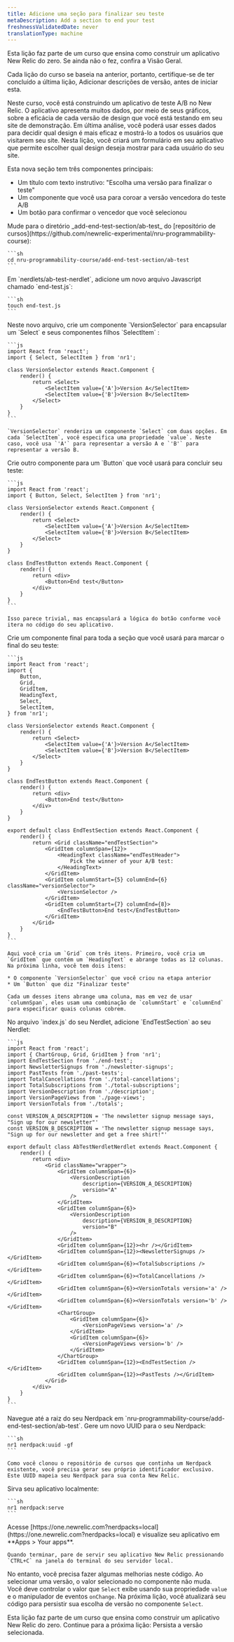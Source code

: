 ```yaml
---
title: Adicione uma seção para finalizar seu teste
metaDescription: Add a section to end your test
freshnessValidatedDate: never
translationType: machine
---
```


<Callout variant="tip">
  Esta lição faz parte de um curso que ensina como construir um aplicativo New Relic do zero. Se ainda não o fez, confira a Visão Geral.

  Cada lição do curso se baseia na anterior, portanto, certifique-se de ter concluído a última lição, Adicionar descrições de versão, antes de iniciar esta.
</Callout>

Neste curso, você está construindo um aplicativo de teste A/B no New Relic. O aplicativo apresenta muitos dados, por meio de seus gráficos, sobre a eficácia de cada versão de design que você está testando em seu site de demonstração. Em última análise, você poderá usar esses dados para decidir qual design é mais eficaz e mostrá-lo a todos os usuários que visitarem seu site. Nesta lição, você criará um formulário em seu aplicativo que permite escolher qual design deseja mostrar para cada usuário do seu site.

Esta nova seção tem três componentes principais:

* Um título com texto instrutivo: "Escolha uma versão para finalizar o teste"
* Um componente que você usa para coroar a versão vencedora do teste A/B
* Um botão para confirmar o vencedor que você selecionou

<Steps>
  <Step>
    Mude para o diretório _add-end-test-section/ab-test_ do [repositório de cursos](https://github.com/newrelic-experimental/nru-programmability-course):

    ```sh
    cd nru-programmability-course/add-end-test-section/ab-test
    ```
  </Step>

  <Step>
    Em `nerdlets/ab-test-nerdlet`, adicione um novo arquivo Javascript chamado `end-test.js`:

    ```sh
    touch end-test.js
    ```
  </Step>

  <Step>
    Neste novo arquivo, crie um componente `VersionSelector` para encapsular um `Select` e seus componentes filhos `SelectItem` :

    ```js
    import React from 'react';
    import { Select, SelectItem } from 'nr1';

    class VersionSelector extends React.Component {
        render() {
            return <Select>
                <SelectItem value={'A'}>Version A</SelectItem>
                <SelectItem value={'B'}>Version B</SelectItem>
            </Select>
        }
    }
    ```

    `VersionSelector` renderiza um componente `Select` com duas opções. Em cada `SelectItem`, você especifica uma propriedade `value`. Neste caso, você usa `'A'` para representar a versão A e `'B'` para representar a versão B.
  </Step>

  <Step>
    Crie outro componente para um `Button` que você usará para concluir seu teste:

    ```js
    import React from 'react';
    import { Button, Select, SelectItem } from 'nr1';

    class VersionSelector extends React.Component {
        render() {
            return <Select>
                <SelectItem value={'A'}>Version A</SelectItem>
                <SelectItem value={'B'}>Version B</SelectItem>
            </Select>
        }
    }

    class EndTestButton extends React.Component {
        render() {
            return <div>
                <Button>End test</Button>
            </div>
        }
    }
    ```

    Isso parece trivial, mas encapsulará a lógica do botão conforme você itera no código do seu aplicativo.
  </Step>

  <Step>
    Crie um componente final para toda a seção que você usará para marcar o final do seu teste:

    ```js
    import React from 'react';
    import {
        Button,
        Grid,
        GridItem,
        HeadingText,
        Select,
        SelectItem,
    } from 'nr1';

    class VersionSelector extends React.Component {
        render() {
            return <Select>
                <SelectItem value={'A'}>Version A</SelectItem>
                <SelectItem value={'B'}>Version B</SelectItem>
            </Select>
        }
    }

    class EndTestButton extends React.Component {
        render() {
            return <div>
                <Button>End test</Button>
            </div>
        }
    }

    export default class EndTestSection extends React.Component {
        render() {
            return <Grid className="endTestSection">
                <GridItem columnSpan={12}>
                    <HeadingText className="endTestHeader">
                        Pick the winner of your A/B test:
                    </HeadingText>
                </GridItem>
                <GridItem columnStart={5} columnEnd={6} className="versionSelector">
                    <VersionSelector />
                </GridItem>
                <GridItem columnStart={7} columnEnd={8}>
                    <EndTestButton>End test</EndTestButton>
                </GridItem>
            </Grid>
        }
    }
    ```

    Aqui você cria um `Grid` com três itens. Primeiro, você cria um `GridItem` que contém um `HeadingText` e abrange todas as 12 colunas. Na próxima linha, você tem dois itens:

    * O componente `VersionSelector` que você criou na etapa anterior
    * Um `Button` que diz "Finalizar teste"

    Cada um desses itens abrange uma coluna, mas em vez de usar `columnSpan`, eles usam uma combinação de `columnStart` e `columnEnd` para especificar quais colunas cobrem.
  </Step>

  <Step>
    No arquivo `index.js` do seu Nerdlet, adicione `EndTestSection` ao seu Nerdlet:

    ```js
    import React from 'react';
    import { ChartGroup, Grid, GridItem } from 'nr1';
    import EndTestSection from './end-test';
    import NewsletterSignups from './newsletter-signups';
    import PastTests from './past-tests';
    import TotalCancellations from './total-cancellations';
    import TotalSubscriptions from './total-subscriptions';
    import VersionDescription from './description';
    import VersionPageViews from './page-views';
    import VersionTotals from './totals';

    const VERSION_A_DESCRIPTION = 'The newsletter signup message says, "Sign up for our newsletter"'
    const VERSION_B_DESCRIPTION = 'The newsletter signup message says, "Sign up for our newsletter and get a free shirt!"'

    export default class AbTestNerdletNerdlet extends React.Component {
        render() {
            return <div>
                <Grid className="wrapper">
                    <GridItem columnSpan={6}>
                        <VersionDescription
                            description={VERSION_A_DESCRIPTION}
                            version="A"
                        />
                    </GridItem>
                    <GridItem columnSpan={6}>
                        <VersionDescription
                            description={VERSION_B_DESCRIPTION}
                            version="B"
                        />
                    </GridItem>
                    <GridItem columnSpan={12}><hr /></GridItem>
                    <GridItem columnSpan={12}><NewsletterSignups /></GridItem>
                    <GridItem columnSpan={6}><TotalSubscriptions /></GridItem>
                    <GridItem columnSpan={6}><TotalCancellations /></GridItem>
                    <GridItem columnSpan={6}><VersionTotals version='a' /></GridItem>
                    <GridItem columnSpan={6}><VersionTotals version='b' /></GridItem>
                    <ChartGroup>
                        <GridItem columnSpan={6}>
                            <VersionPageViews version='a' />
                        </GridItem>
                        <GridItem columnSpan={6}>
                            <VersionPageViews version='b' />
                        </GridItem>
                    </ChartGroup>
                    <GridItem columnSpan={12}><EndTestSection /></GridItem>
                    <GridItem columnSpan={12}><PastTests /></GridItem>
                </Grid>
            </div>
        }
    }
    ```
  </Step>

  <Step>
    Navegue até a raiz do seu Nerdpack em `nru-programmability-course/add-end-test-section/ab-test`.
  </Step>

  <Step>
    Gere um novo UUID para o seu Nerdpack:

    ```sh
    nr1 nerdpack:uuid -gf
    ```

    Como você clonou o repositório de cursos que continha um Nerdpack existente, você precisa gerar seu próprio identificador exclusivo. Este UUID mapeia seu Nerdpack para sua conta New Relic.
  </Step>

  <Step>
    Sirva seu aplicativo localmente:

    ```sh
    nr1 nerdpack:serve
    ```
  </Step>

  <Step>
    Acesse [https://one.newrelic.com?nerdpacks=local](https://one.newrelic.com?nerdpacks=local) e visualize seu aplicativo em **Apps > Your apps**.

    Quando terminar, pare de servir seu aplicativo New Relic pressionando `CTRL+C` na janela do terminal do seu servidor local.
  </Step>
</Steps>

No entanto, você precisa fazer algumas melhorias neste código. Ao selecionar uma versão, o valor selecionado no componente não muda. Você deve controlar o valor que `Select` exibe usando sua propriedade `value` e o manipulador de eventos `onChange`. Na próxima lição, você atualizará seu código para persistir sua escolha de versão no componente `Select`.

<Callout variant="course">
  Esta lição faz parte de um curso que ensina como construir um aplicativo New Relic do zero. Continue para a próxima lição: Persista a versão selecionada.
</Callout>